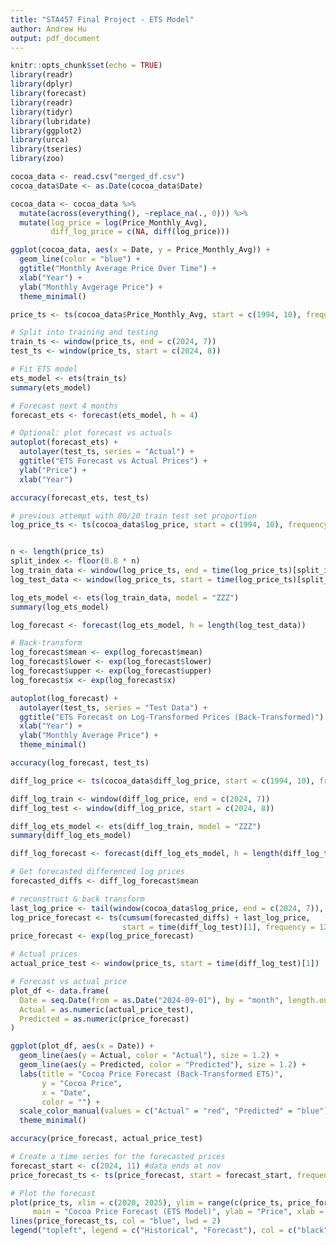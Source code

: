 ```yaml
---
title: "STA457 Final Project - ETS Model"
author: Andrew Hu
output: pdf_document
---
```


```r
knitr::opts_chunk$set(echo = TRUE)
library(readr)
library(dplyr)
library(forecast)
library(readr)
library(tidyr)
library(lubridate)
library(ggplot2)
library(urca)
library(tseries)
library(zoo)
```

```r
cocoa_data <- read.csv("merged_df.csv")
cocoa_data$Date <- as.Date(cocoa_data$Date)

cocoa_data <- cocoa_data %>%
  mutate(across(everything(), ~replace_na(., 0))) %>%
  mutate(log_price = log(Price_Monthly_Avg),
         diff_log_price = c(NA, diff(log_price)))
```

```r
ggplot(cocoa_data, aes(x = Date, y = Price_Monthly_Avg)) +
  geom_line(color = "blue") +
  ggtitle("Monthly Average Price Over Time") +
  xlab("Year") +
  ylab("Monthly Avgerage Price") +
  theme_minimal()
```

```r
price_ts <- ts(cocoa_data$Price_Monthly_Avg, start = c(1994, 10), frequency = 12)

# Split into training and testing
train_ts <- window(price_ts, end = c(2024, 7))
test_ts <- window(price_ts, start = c(2024, 8))

# Fit ETS model
ets_model <- ets(train_ts)
summary(ets_model)

# Forecast next 4 months
forecast_ets <- forecast(ets_model, h = 4)

# Optional: plot forecast vs actuals
autoplot(forecast_ets) +
  autolayer(test_ts, series = "Actual") +
  ggtitle("ETS Forecast vs Actual Prices") +
  ylab("Price") +
  xlab("Year")

accuracy(forecast_ets, test_ts)
```

```r
# previous attempt with 80/20 train test set proportion
log_price_ts <- ts(cocoa_data$log_price, start = c(1994, 10), frequency = 12)


n <- length(price_ts)
split_index <- floor(0.8 * n)
log_train_data <- window(log_price_ts, end = time(log_price_ts)[split_index])
log_test_data <- window(log_price_ts, start = time(log_price_ts)[split_index + 1])

log_ets_model <- ets(log_train_data, model = "ZZZ")
summary(log_ets_model)

log_forecast <- forecast(log_ets_model, h = length(log_test_data))

# Back-transform
log_forecast$mean <- exp(log_forecast$mean)
log_forecast$lower <- exp(log_forecast$lower)
log_forecast$upper <- exp(log_forecast$upper)
log_forecast$x <- exp(log_forecast$x)

autoplot(log_forecast) +
  autolayer(test_ts, series = "Test Data") +
  ggtitle("ETS Forecast on Log-Transformed Prices (Back-Transformed)") +
  xlab("Year") +
  ylab("Monthly Average Price") +
  theme_minimal()

accuracy(log_forecast, test_ts)
```

```r
diff_log_price <- ts(cocoa_data$diff_log_price, start = c(1994, 10), frequency = 12)

diff_log_train <- window(diff_log_price, end = c(2024, 7))
diff_log_test <- window(diff_log_price, start = c(2024, 8))

diff_log_ets_model <- ets(diff_log_train, model = "ZZZ")
summary(diff_log_ets_model)

diff_log_forecast <- forecast(diff_log_ets_model, h = length(diff_log_test))

# Get forecasted differenced log prices
forecasted_diffs <- diff_log_forecast$mean

# reconstruct & back transform
last_log_price <- tail(window(cocoa_data$log_price, end = c(2024, 7)), 1)
log_price_forecast <- ts(cumsum(forecasted_diffs) + last_log_price,
                         start = time(diff_log_test)[1], frequency = 12)
price_forecast <- exp(log_price_forecast)

# Actual prices
actual_price_test <- window(price_ts, start = time(diff_log_test)[1])

# Forecast vs actual price
plot_df <- data.frame(
  Date = seq.Date(from = as.Date("2024-09-01"), by = "month", length.out = 4),
  Actual = as.numeric(actual_price_test),
  Predicted = as.numeric(price_forecast)
)

ggplot(plot_df, aes(x = Date)) +
  geom_line(aes(y = Actual, color = "Actual"), size = 1.2) +
  geom_line(aes(y = Predicted, color = "Predicted"), size = 1.2) +
  labs(title = "Cocoa Price Forecast (Back-Transformed ETS)",
       y = "Cocoa Price",
       x = "Date",
       color = "") +
  scale_color_manual(values = c("Actual" = "red", "Predicted" = "blue")) +
  theme_minimal()

accuracy(price_forecast, actual_price_test)
```


```r
# Create a time series for the forecasted prices
forecast_start <- c(2024, 11) #data ends at nov
price_forecast_ts <- ts(price_forecast, start = forecast_start, frequency = 12)

# Plot the forecast
plot(price_ts, xlim = c(2020, 2025), ylim = range(c(price_ts, price_forecast_ts)),
     main = "Cocoa Price Forecast (ETS Model)", ylab = "Price", xlab = "Year", col = "black", lwd = 2)
lines(price_forecast_ts, col = "blue", lwd = 2)
legend("topleft", legend = c("Historical", "Forecast"), col = c("black", "blue"), lty = 1, lwd = 2)
```

